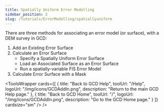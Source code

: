 ```yaml
---
title: Spatially Uniform Error Modelling
sidebar_position: 2
slug: /Tutorials/ErrorModelling/spatiallyuniform
---
```


There are three methods for associating an error model (or surface), with a DEM survey in GCD:

1. Add an Existing Error Surface
2. Calculate an Error Surface
   - Specify a Spatially Uniform Error Surface
   - Load an Associated Surface as an Error Surface
   - Run a spatially-variable FIS Error Model
3. Calculate Error Surface with a Mask


<ToolsWrapper
  cards={[
	{
	  title: "Back to GCD Help",
	  toolUrl: "/Help",
	  logoUrl: "/img/icons/GCDAddIn.png",
	  description: "Return to the main GCD Help page."
	},
	{
	  title: "Back to GCD Home",
	  toolUrl: "/",
	  logoUrl: "/img/icons/GCDAddIn.png",
	  description: "Go to the GCD Home page."
	}
  ]}
  cardsize="sm"
/>
/>